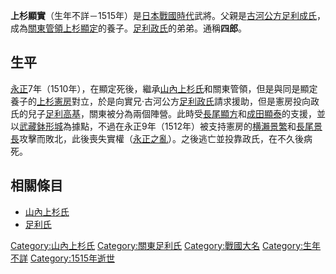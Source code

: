 {{Notability Unreferenced|time=2015-09-03T10:34:05+00:00}}
{{日本武士
|名稱= 上杉 顯實
|圖片名稱= 
|圖片大小= 
|圖片說明= 
|時代= [[日本戰國時代|日本戰國時代]]初期
|出生日期= 不詳
|出生地點= 
|逝世日期= [[永正|永正]]12年（1515年）
|逝世地點= 
|假名= 
|羅馬字= 
|幼名= 
|改名= 
|别名= 四郎（通稱）
|諡号= 
|神号= 
|戒名= 
|洗禮名= 
|墓所= 
|朝廷官位= [[民部大輔|民部大輔]]
|幕府職位= [[室町幕府|室町幕府]][[關東管領|關東管領]]
|主君= 
|藩= 
|氏族= [[足利氏|足利氏]]、[[山內上杉氏|山內上杉氏]]
|父母= 父：[[足利成氏|足利成氏]]<BR>母：[[簗田直助|簗田直助]]的女兒（傳心院）
|養父= [[上杉顯定|上杉顯定]]
|養母= 
|兄弟= 兄：[[足利政氏|足利政氏]]<BR>弟：[[貞巖昌永|貞巖昌永]]
|姐妹= 
|正室= 
|側室= 
|嗣子= 
|嗣女= [[宇都宮成綱|宇都宮成綱]]側室
|養子= 
|養女= 
}}
{{japanese|japanese=上杉 顕実|kana=うえすぎ あきざね|romaji=Uesugi Akizane|舊寫=上杉 顯實}}
'''上杉顯實'''（生年不詳－1515年）是[[日本戰國時代|日本戰國時代]]武將。父親是[[古河公方|古河公方]][[足利成氏|足利成氏]]，成為[[關東管領|關東管領]][[上杉顯定|上杉顯定]]的養子。[[足利政氏|足利政氏]]的弟弟。通稱'''四郎'''。

== 生平 ==
[[永正|永正]]7年（1510年），在顯定死後，繼承[[山內上杉氏|山內上杉氏]]和關東管領，但是與同是顯定養子的[[上杉憲房_(戰國時代)|上杉憲房]]對立，於是向實兄‧古河公方[[足利政氏|足利政氏]]請求援助，但是憲房投向政氏的兒子[[足利高基|足利高基]]，關東被分為兩個陣營。此時受[[長尾顯方|長尾顯方]]和[[成田顯泰|成田顯泰]]的支援，並以[[武藏|武藏]][[鉢形城|鉢形城]]為據點，不過在永正9年（1512年）被支持憲房的[[横瀨景繁|横瀨景繁]]和[[長尾景長|長尾景長]]攻擊而敗北，此後喪失實權（[[永正之亂|永正之亂]]）。之後逃亡並投靠政氏，在不久後病死。

== 相關條目 ==
*[[山內上杉氏|山內上杉氏]]
*[[足利氏|足利氏]]

{{山內上杉家歷代當主||1510年－1512年|第12代}}
{{關東管領|1510年－1515年}}
[[Category:山內上杉氏|Category:山內上杉氏]]
[[Category:關東足利氏|Category:關東足利氏]]
[[Category:戰國大名|Category:戰國大名]]
[[Category:生年不詳|Category:生年不詳]]
[[Category:1515年逝世|Category:1515年逝世]]